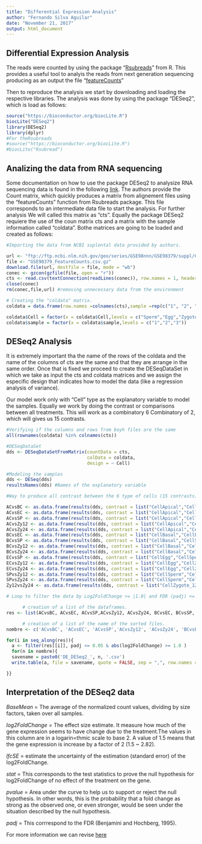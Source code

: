 ---
title: "Differential Expression Analysis"
author: "Fernando Silva Aguilar"
date: "November 21, 2017"
output: html_document
---

## Differential Expression Analysis
The reads were counted by using the package "[Rsubreads](https://bioconductor.org/packages/release/bioc/html/Rsubread.html)" from R. This provides a useful tool to analyis the reads from next generation sequencing producing as an output the file "[featureCounts](ftp://ftp.ncbi.nlm.nih.gov/geo/series/GSE98nnn/GSE98379/suppl/GSE98379_FeatureCounts.csv.gz)"

Then to reproduce the analysis we start by downloading and loading the respective libraries. The analysis was done by using the package "DESeq2", which is load as follows:

```{r}

source("https://bioconductor.org/biocLite.R")
biocLite("DESeq2")
library(DESeq2)
library(dplyr)
#For theRsubreads
#source("https://bioconductor.org/biocLite.R")
#biocLite("Rsubread")

```

## Analizing the data from RNA sequencing
Some documentation on how to use the package DESeq2 to analysize RNA sequencing data is found in the following [link](http://bioconductor.org/packages/release/bioc/vignettes/DESeq2/inst/doc/DESeq2.html). The authors provide the Count matrix, which quickly produces a matrix from alignement files using the "featureCounts" function from Rsubreads package. This file corresponds to an intermediate data file to start the analysis. For further analysis We will called this matrix as "cts". Equally the package DESeq2 requiere the use of the coun matrix cts and a matrix  with the sample information called "coldata". Bothe matrices are going to be loaded and created as follows: 

```{r}
#Importing the data from NCBI suplental data provided by authors.

url <- "ftp://ftp.ncbi.nlm.nih.gov/geo/series/GSE98nnn/GSE98379/suppl/GSE98379_FeatureCounts.csv.gz"
file <- "GSE98379_FeatureCounts.csv.gz"
download.file(url, destfile = file, mode = "wb")
conec <- gzcon(gzfile(file, open = "r"))
cts <- read.csv(textConnection(readLines(conec)), row.names = 1, header = TRUE)
close(conec)
rm(conec,file,url) #removing unnecessary data from the environment

# Creating the "coldata" matrix.
coldata = data.frame(row.names =colnames(cts),sample =rep(c("1", "2", "3"),3,each = 1),Cell = rep(c("Sperm","Egg","Zygote_12HAP", "Zygote_24HAP","Apical","Basal"),each= 3))

coldata$Cell = factor(x = coldata$Cell,levels = c("Sperm","Egg","Zygote_12HAP", "Zygote_24HAP","Apical","Basal"))
coldata$sample = factor(x = coldata$sample,levels = c("1","2","3"))

```

## DESeq2 Analysis
It is extremely important tha the name of the rows of the coldata and the name of the columns of cts are the same and that they are arrange in the same order. Once that is fixed we proceed to create the DESeqDataSet in which we take as input the cts and coldata matrices and we assign the especific design that  indicates how to model the data (like a regression analysis of variance).

Our model work only with "Cell" type as the explanatory variable to model the samples. Equally we work by doing the contrast or comparisons between all treatments. This will work as a combinatory 6 Combinatory of 2, which will gives us 15 contrasts.

```{r}
#Verifying if the columns and rows from boyh files are the same
all(rownames(coldata) %in% colnames(cts)) 

#DESeqDataSet
dds <- DESeqDataSetFromMatrix(countData = cts,
                              colData = coldata,
                              design = ~ Cell)

#Modeling the samples
dds <- DESeq(dds)
resultsNames(dds) #Names of the explanatory variable

#Way to produce all contrast between the 6 type of cells (15 contrasts)

ACvsBC <- as.data.frame(results(dds, contrast = list("CellApical","CellBasal" ) ))
ACvsEC <- as.data.frame(results(dds, contrast = list("CellApical","CellEgg" ) ))
ACvsSP <- as.data.frame(results(dds, contrast = list("CellApical","CellSperm" ) ))
ACvsZy12 <- as.data.frame(results(dds, contrast = list("CellApical","CellZygote_12HAP" ) ))
ACvsZy24 <- as.data.frame(results(dds, contrast = list("CellApical","CellZygote_24HAP" ) ))
BCvsEC <- as.data.frame(results(dds, contrast = list("CellBasal","CellEgg" ) ))
BCvsSP <- as.data.frame(results(dds, contrast = list("CellBasal","CellSperm" ) ))
BCvsZy12 <- as.data.frame(results(dds, contrast = list("CellBasal","CellZygote_12HAP" ) ))
BCvsZy24 <- as.data.frame(results(dds, contrast = list("CellBasal","CellZygote_24HAP" ) ))
ECvsSP <- as.data.frame(results(dds, contrast = list("CellEgg","CellSperm" ) ))
ECvsZy12 <- as.data.frame(results(dds, contrast = list("CellEgg","CellZygote_12HAP" ) ))
ECvsZy24 <- as.data.frame(results(dds, contrast = list("CellEgg","CellZygote_24HAP" ) ))
SPvsZy12 <- as.data.frame(results(dds, contrast = list("CellSperm","CellZygote_12HAP" ) ))
SPvsZy24 <- as.data.frame(results(dds, contrast = list("CellSperm","CellZygote_24HAP" ) ))
Zy12vsZy24 <- as.data.frame(results(dds, contrast = list("CellZygote_12HAP","CellZygote_24HAP" ), alpha = 0.05 ))

# Loop to filter the data by Log2FoldChange >= |1.0| and FDR (padj) <= 0.05

      # creation of a list of the dataframes.
res <- list(ACvsBC, ACvsEC, ACvsSP,ACvsZy12, ACvsZy24, BCvsEC, BCvsSP, BCvsZy12, BCvsZy24, ECvsSP, ECvsZy12, ECvsZy24, SPvsZy12, SPvsZy24, Zy12vsZy24) 

      # creation of a list of the name of the sorted files.
nombre <- c('ACvsBC', 'ACvsEC', 'ACvsSP','ACvsZy12', 'ACvsZy24', 'BCvsEC', 'BCvsSP', 'BCvsZy12', 'BCvsZy24', 'ECvsSP', 'ECvsZy12', 'ECvsZy24', 'SPvsZy12', 'SPvsZy24', 'Zy12vsZy24') #Creation of 

for(i in seq_along(res)){
  a <- filter(res[[i]], padj <= 0.05 & abs(log2FoldChange) >= 1.0 )  
  for(n in nombre){
  savename = paste0('DE_DESeq2_', n, '.csv')
  write.table(a, file = savename, quote = FALSE, sep = ",", row.names = FALSE)

}}

```

## Interpretation of the DESeq2 data
*BaseMean* = The average of the normalized count values, dividing by size factors, taken over all samples.

*log2FoldChange* = The effect size estimate. It measure how much of the gene expression seems to have change due to the treatment.The values in this column are in a logarin=thmic scale to base 2. A value of 1.5 means that the gene expression is increase by a factor of 2 (1.5 ~ 2.82).

*lfcSE* = estimate the uncertainty of the estimation (standard error) of the log2FoldChange.

*stat* = This corresponds to the test statistics to prove the null hypothesis for log2FoldChange of no effect of the treatment on the gene.

*pvalue* = Area under the curve to help us to support or reject the null hypothesis. In other words, this is the probability that a fold change as strong as the observed one, or even stronger, would be seen under the situation described by the null hypothesis.

*padj* = This corrrespond to the FDR (Benjamini and Hochberg, 1995).

For more information we can revise [here](http://bioconductor.jp/packages/2.14/bioc/vignettes/DESeq2/inst/doc/beginner.pdf)   



